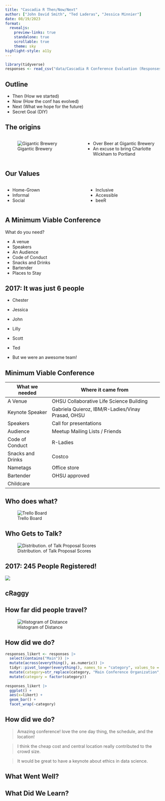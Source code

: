 ```yaml
---
title: "Cascadia R Then/Now/Next"
author: ["John David Smith", "Ted Laderas", "Jessica Minnier"]
date: 08/19/2023
format: 
  revealjs:
    preview-links: true
    standalone: true
    scrollable: true
    theme: sky
highlight-style: a11y
---
```


```r
library(tidyverse)
responses <- read_csv("data/Cascadia R Conference Evaluation (Responses) 2017 - Form Responses 1.csv")

```

## Outline

- Then (How we started)
- Now (How the conf has evolved)
- Next (What we hope for the future)
- Secret Goal (DIY)

## The origins


:::: {.columns}

::: {.column width="50%"}
![Gigantic Brewery](images/gigantic.jpg)
:::

::: {.column width="50%"}
- Over Beer at Gigantic Brewery
- An excuse to bring Charlotte Wickham to Portland
:::

::::

## Our Values

::::{.columns}
:::{.column}
- Home-Grown
- Informal
- Social
:::

:::{.column}
- Inclusive
- Accessible
- beeR
:::

::::

## A Minimum Viable Conference

What do you need?

:::{.incremental}
- A venue 
- Speakers
- An Audience
- Code of Conduct
- Snacks and Drinks 
- Bartender
- Places to Stay
:::


## 2017: It was just 6 people

- Chester
- Jessica
- John
- Lilly
- Scott
- Ted

- But we were an awesome team!

## Minimum Viable Conference

|What we needed|Where it came from|
|--------------|------------------|
|A Venue | OHSU Collaborative Life Science Building |
|Keynote Speaker | Gabriela Quieroz, IBM/R-Ladies/Vinay Prasad, OHSU |
|Speakers | Call for presentations |
|Audience | Meetup Mailing Lists / Friends |
|Code of Conduct | R-Ladies |
|Snacks and Drinks | Costco |
|Nametags | Office store |
|Bartender | OHSU approved |
|Childcare ||


## Who does what?

![Trello Board](images/trello.png)

## Who Gets to Talk?

![Distribution. of Talk Proposal Scores](images/talk-proposals.jpg)


## 2017: 245 People Registered!

![](images/IMG_4201.JPG)

## cRaggy


## How far did people travel?

![Histogram of Distance](images/histogram-distance.png)

## How did we do?

```r
responses_likert <- responses |>
  select(contains("Main")) |>
  mutate(across(everything(), as.numeric)) |>
  tidyr::pivot_longer(everything(), names_to = "category", values_to = "likert") |>
  mutate(category=str_replace(category, "Main Conference Organization", "")) |>
  mutate(category = factor(category))
  
responses_likert |>
  ggplot() +
  aes(x=likert) +
  geom_bar() +
  facet_wrap(~category)
```


## How did we do?

> Amazing conference! love the one day thing, the schedule, and the location!

> I think the cheap cost and central location really contributed to the crowd size. 

> It would be great to have a keynote about ethics in data science.


## What Went Well?


## What Did We Learn? 

